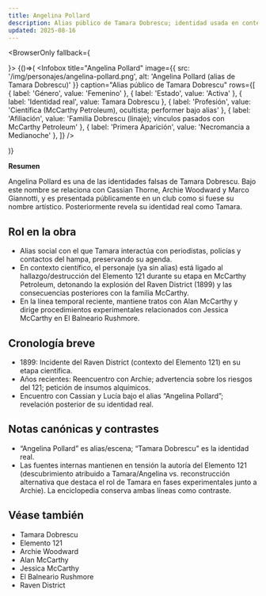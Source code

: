 ```yaml
---
title: Angelina Pollard
description: Alias público de Tamara Dobrescu; identidad usada en contextos sociales y de investigación
updated: 2025-08-16
---
```



<BrowserOnly fallback={<div />}>
{()=>(
  <Infobox
    title="Angelina Pollard"
    image={{ src: '/img/personajes/angelina-pollard.png', alt: 'Angelina Pollard (alias de Tamara Dobrescu)' }}
    caption="Alias público de Tamara Dobrescu"
    rows={[
      { label: 'Género', value: 'Femenino' },
      { label: 'Estado', value: 'Activa' },
      { label: 'Identidad real', value: <Link to="/CrSaSo/personajes/Tamara%20Dobrescu">Tamara Dobrescu</Link> },
      { label: 'Profesión', value: 'Científica (McCarthy Petroleum), ocultista; performer bajo alias' },
      { label: 'Afiliación', value: 'Familia Dobrescu (linaje); vínculos pasados con McCarthy Petroleum' },
      { label: 'Primera Aparición', value: 'Necromancia a Medianoche' },
    ]}
  />
  
)}
</BrowserOnly>


**Resumen**

Angelina Pollard es una de las identidades falsas de <Link to="/CrSaSo/personajes/Tamara%20Dobrescu">Tamara Dobrescu</Link>. Bajo este nombre se relaciona con <Link to="/CrSaSo/personajes/Cassian%20Thorne">Cassian Thorne</Link>, <Link to="/CrSaSo/personajes/Archie%20Woodward">Archie Woodward</Link> y <Link to="/CrSaSo/personajes/Marco%20Giannotti">Marco Giannotti</Link>, y es presentada públicamente en un club como si fuese su nombre artístico. Posteriormente revela su identidad real como Tamara.

## Rol en la obra

- Alias social con el que Tamara interactúa con periodistas, policías y contactos del hampa, preservando su agenda.
- En contexto científico, el personaje (ya sin alias) está ligado al hallazgo/destrucción del <Link to="/CrSaSo/otros/Elemento%20121">Elemento 121</Link> durante su etapa en <Link to="/CrSaSo/familias/mccarthy-petroleum">McCarthy Petroleum</Link>, detonando la explosión del <Link to="/CrSaSo/lugares/Raven%20District">Raven District</Link> (1899) y las consecuencias posteriores con la familia McCarthy.
- En la línea temporal reciente, mantiene tratos con <Link to="/CrSaSo/personajes/Alan%20McCarthy">Alan McCarthy</Link> y dirige procedimientos experimentales relacionados con <Link to="/CrSaSo/personajes/Jessica%20McCarthy">Jessica McCarthy</Link> en <Link to="/CrSaSo/lugares/El%20Balneario%20Rushmore">El Balneario Rushmore</Link>.

## Cronología breve

- 1899: Incidente del Raven District (contexto del Elemento 121) en su etapa científica.
- Años recientes: Reencuentro con Archie; advertencia sobre los riesgos del 121; petición de insumos alquímicos.
- Encuentro con Cassian y Lucía bajo el alias “Angelina Pollard”; revelación posterior de su identidad real.

## Notas canónicas y contrastes

- “Angelina Pollard” es alias/escena; “Tamara Dobrescu” es la identidad real.
- Las fuentes internas mantienen en tensión la autoría del Elemento 121 (descubrimiento atribuido a Tamara/Angelina vs. reconstrucción alternativa que destaca el rol de Tamara en fases experimentales junto a Archie). La enciclopedia conserva ambas líneas como contraste.

## Véase también

- <Link to="/CrSaSo/personajes/Tamara%20Dobrescu">Tamara Dobrescu</Link>
- <Link to="/CrSaSo/otros/Elemento%20121">Elemento 121</Link>
- <Link to="/CrSaSo/personajes/Archie%20Woodward">Archie Woodward</Link>
- <Link to="/CrSaSo/personajes/Alan%20McCarthy">Alan McCarthy</Link>
- <Link to="/CrSaSo/personajes/Jessica%20McCarthy">Jessica McCarthy</Link>
- <Link to="/CrSaSo/lugares/El%20Balneario%20Rushmore">El Balneario Rushmore</Link>
- <Link to="/CrSaSo/lugares/Raven%20District">Raven District</Link>